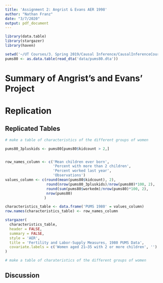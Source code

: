 ```yaml
---
title: 'Assignment 2: Angrist & Evans AER 1998'
author: "Nathan Franz"
date: "3/7/2020"
output: pdf_document
---
```



```r
library(data.table)
library(stargazer)
library(haven)

setwd('~/UT Courses/3. Spring 2019/Causal Inference/CausalInferenceCourseHomework/Assignment2_IV')
pums80 <- as.data.table(read_dta('data/pums80.dta'))
```





# Summary of Angrist's and Evans' Project

# Replication

## Replicated Tables

```r
# make a table of characteristics of the different groups of women

pums80_3pluskids <- pums80[pums80$kidcount > 2,]


row_names_column <- c('Mean children ever born',
                      'Percent with more than 2 children',
                      'Percent worked last year',
                      'Observations')
values_column <- c(round(mean(pums80$kidcount), 2),
                   round(nrow(pums80_3pluskids)/nrow(pums80)*100, 2),
                   round(sum(pums80$workedm)/nrow(pums80)*100, 2),
                   nrow(pums80)
                  )

characteristics_table <- data.frame('PUMS 1980' = values_column)
row.names(characteristics_table) <- row_names_column

stargazer(
  characteristics_table, 
  header = FALSE,
  summary = FALSE, 
  style = 'AER',
  title = 'Fertility and Labor-Supply Measures, 1980 PUMS Data',
  covariate.labels = c('Women aged 21–35 with 2 or more children', '')
)
```

```r
# make a table of charateristics of the different groups of women


```

## Discussion
